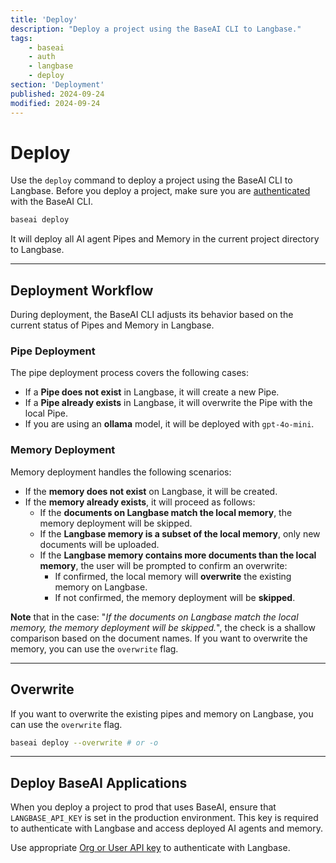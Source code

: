 ```yaml
---
title: 'Deploy'
description: "Deploy a project using the BaseAI CLI to Langbase."
tags:
    - baseai
    - auth
    - langbase
    - deploy
section: 'Deployment'
published: 2024-09-24
modified: 2024-09-24
---
```


# Deploy 

Use the `deploy` command to deploy a project using the BaseAI CLI to Langbase. Before you deploy a project, make sure you are [authenticated](/docs/deployment/authentication) with the BaseAI CLI.

```bash
baseai deploy
```

It will deploy all AI agent Pipes and Memory in the current project directory to Langbase.

---

## Deployment Workflow

During deployment, the BaseAI CLI adjusts its behavior based on the current status of Pipes and Memory in Langbase.

### Pipe Deployment

The pipe deployment process covers the following cases:

- If a **Pipe does not exist** in Langbase, it will create a new Pipe.
- If a **Pipe already exists** in Langbase, it will overwrite the Pipe with the local Pipe.
- If you are using an **ollama** model, it will be deployed with `gpt-4o-mini`.


### Memory Deployment

Memory deployment handles the following scenarios:

-   If the **memory does not exist** on Langbase, it will be created.
-   If the **memory already exists**, it will proceed as follows:
    -   If the **documents on Langbase match the local memory**, the memory deployment will be skipped. 
	-	If the **Langbase memory is a subset of the local memory**, only new documents will be uploaded.
	-	If the **Langbase memory contains more documents than the local memory**, the user will be prompted to confirm an overwrite:
	    -	If confirmed, the local memory will **overwrite** the existing memory on Langbase.
	    -	If not confirmed, the memory deployment will be **skipped**.

**Note** that in the case: "*If the documents on Langbase match the local memory, the memory deployment will be skipped.*", the check is a shallow comparison based on the document names. If you want to overwrite the memory, you can use the `overwrite` flag.

---

## Overwrite

If you want to overwrite the existing pipes and memory on Langbase, you can use the `overwrite` flag.

```bash
baseai deploy --overwrite # or -o
```
---


## Deploy BaseAI Applications


When you deploy a project to prod that uses BaseAI, ensure that `LANGBASE_API_KEY` is set in the production environment. This key is required to authenticate with Langbase and access deployed AI agents and memory.

Use appropriate [Org or User API key](https://langbase.com/docs/api-reference/api-keys) to authenticate with Langbase.